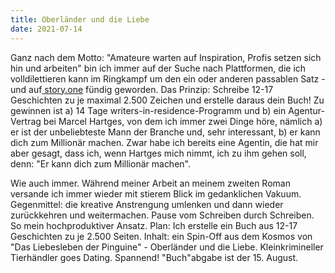 ```yaml
---
title: Oberländer und die Liebe
date: 2021-07-14
---
```

Ganz nach dem Motto: "Amateure warten auf Inspiration, Profis setzen sich hin und arbeiten" bin ich immer auf der Suche nach Plattformen, die ich volldilettieren kann im Ringkampf um den ein oder anderen passablen Satz - und auf[ story.one](https://www.story.one/) fündig geworden. Das Prinzip: Schreibe 12-17 Geschichten zu je maximal 2.500 Zeichen und erstelle daraus dein Buch! Zu gewinnen ist a) 14 Tage writers-in-residence-Programm und b) ein Agentur-Vertrag bei Marcel Hartges, von dem ich immer zwei Dinge höre, nämlich a) er ist der unbeliebteste Mann der Branche und, sehr interessant, b) er kann dich zum Millionär machen. Zwar habe ich bereits eine Agentin, die hat mir aber gesagt, dass ich, wenn Hartges mich nimmt, ich zu ihm gehen soll, denn: "Er kann dich zum Millionär machen". 

Wie auch immer. Während meiner Arbeit an meinem zweiten Roman versande ich immer wieder mit stierem Blick im gedanklichen Vakuum. Gegenmittel: die kreative Anstrengung umlenken und dann wieder zurückkehren und weitermachen. Pause vom Schreiben durch Schreiben. So mein hochproduktiver Ansatz. Plan: Ich erstelle ein Buch aus 12-17 Geschichten zu je 2.500 Seiten. Inhalt: ein Spin-Off aus dem Kosmos von "Das Liebesleben der Pinguine" - Oberländer und die Liebe. Kleinkrimineller Tierhändler goes Dating. Spannend! "Buch"abgabe ist der 15. August.